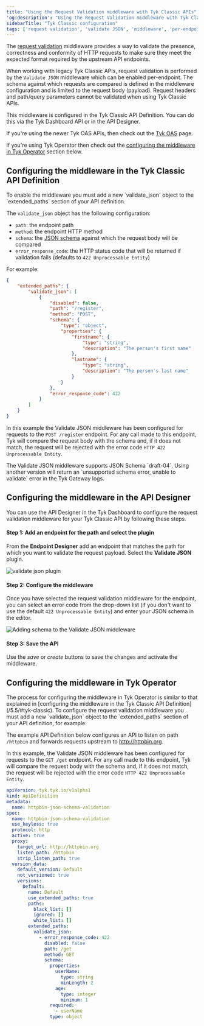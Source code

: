 ```yaml
---
title: "Using the Request Validation middleware with Tyk Classic APIs"
'og:description': "Using the Request Validation middleware with Tyk Classic APIs"
sidebarTitle: "Tyk Classic configuration"
tags: ['request validation', 'validate JSON', 'middleware', 'per-endpoint', 'Tyk Classic', 'Tyk Classic API']
---
```


The [request validation](/5.5/product-stack/tyk-gateway/middleware/validate-request-middleware) middleware provides a way to validate the presence, correctness and conformity of HTTP requests to make sure they meet the expected format required by the upstream API endpoints.

When working with legacy Tyk Classic APIs, request validation is performed by the `Validate JSON` middleware which can be enabled per-endpoint. The schema against which requests are compared is defined in the middleware configuration and is limited to the request body (payload). Request headers and path/query parameters cannot be validated when using Tyk Classic APIs.

This middleware is configured in the Tyk Classic API Definition. You can do this via the Tyk Dashboard API or in the API Designer.

If you're using the newer Tyk OAS APIs, then check out the [Tyk OAS](/5.5/product-stack/tyk-gateway/middleware/validate-request-tyk-oas) page.

If you're using Tyk Operator then check out the [configuring the middleware in Tyk Operator](/5.5/#tyk-operator) section below.

<h2 id="tyk-classic">Configuring the middleware in the Tyk Classic API Definition</h2>
To enable the middleware you must add a new `validate_json` object to the `extended_paths` section of your API definition.

The `validate_json` object has the following configuration:
- `path`: the endpoint path
- `method`: the endpoint HTTP method
- `schema`: the [JSON schema](https://json-schema.org/understanding-json-schema/basics) against which the request body will be compared
- `error_response_code`: the HTTP status code that will be returned if validation fails (defaults to `422 Unprocessable Entity`)

For example:
```json  {linenos=true, linenostart=1}
{
    "extended_paths": {
        "validate_json": [
            {
                "disabled": false,
                "path": "/register",
                "method": "POST",
                "schema": {
                    "type": "object",
                    "properties": {
                        "firstname": {
                            "type": "string",
                            "description": "The person's first name"
                        },
                        "lastname": {
                            "type": "string",
                            "description": "The person's last name"
                        }
                    }
                },
                "error_response_code": 422
            }
        ]
    }
}
```

In this example the Validate JSON middleware has been configured for requests to the `POST /register` endpoint. For any call made to this endpoint, Tyk will compare the request body with the schema and, if it does not match, the request will be rejected with the error code `HTTP 422 Unprocessable Entity`.


<Note>
The Validate JSON middleware supports JSON Schema `draft-04`. Using another version will return an `unsupported schema error, unable to validate` error in the Tyk Gateway logs.
</Note>


## Configuring the middleware in the API Designer

You can use the API Designer in the Tyk Dashboard to configure the request validation middleware for your Tyk Classic API by following these steps.

#### Step 1: Add an endpoint for the path and select the plugin

From the **Endpoint Designer** add an endpoint that matches the path for which you want to validate the request payload. Select the **Validate JSON** plugin.

<img src="/img/2.10/validate_json.png" alt="validate json plugin" />

#### Step 2: Configure the middleware

Once you have selected the request validation middleware for the endpoint, you can select an error code from the drop-down list (if you don't want to use the default `422 Unprocessable Entity`) and enter your JSON schema in the editor.

<img src="/img/dashboard/endpoint-designer/validate-json-schema.png" alt="Adding schema to the Validate JSON middleware" />

#### Step 3: Save the API

Use the *save* or *create* buttons to save the changes and activate the middleware.

<h2 id="tyk-operator">Configuring the middleware in Tyk Operator</h2>
The process for configuring the middleware in Tyk Operator is similar to that explained in [configuring the middleware in the Tyk Classic API Definition](/5.5/#tyk-classic). To configure the request validation middleware you must add a new `validate_json` object to the `extended_paths` section of your API definition, for example:

The example API Definition below configures an API to listen on path `/httpbin` and forwards requests upstream to http://httpbin.org.

In this example, the Validate JSON middleware has been configured for requests to the `GET /get` endpoint. For any call made to this endpoint, Tyk will compare the request body with the schema and, if it does not match, the request will be rejected with the error code `HTTP 422 Unprocessable Entity`.

```yaml  {linenos=true, linenostart=1, hl_lines=["26-41"]}
apiVersion: tyk.tyk.io/v1alpha1
kind: ApiDefinition
metadata:
  name: httpbin-json-schema-validation
spec:
  name: httpbin-json-schema-validation
  use_keyless: true
  protocol: http
  active: true
  proxy:
    target_url: http://httpbin.org
    listen_path: /httpbin
    strip_listen_path: true
  version_data:
    default_version: Default
    not_versioned: true
    versions:
      Default:
        name: Default
        use_extended_paths: true
        paths:
          black_list: []
          ignored: []
          white_list: []
        extended_paths:
          validate_json:
            - error_response_code: 422
              disabled: false
              path: /get
              method: GET
              schema:
                properties:
                  userName:
                    type: string
                    minLength: 2
                  age:
                    type: integer
                    minimum: 1
                required:
                  - userName
                type: object
```

